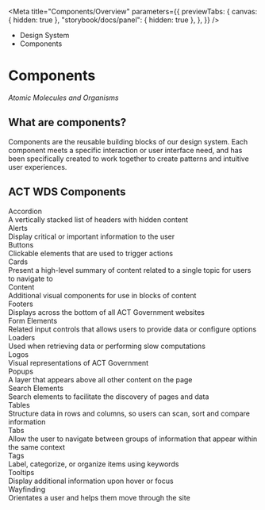 
<Meta
	title="Components/Overview"
	parameters={{
		previewTabs: {
			canvas: { hidden: true },
			"storybook/docs/panel": { hidden: true },
		},
	}}
/>

<div className="act-docs-container">
	<Masthead />
	<main className="act-body">
		<div className="act-flex act-flex-light-purple">
			<div className="act-flex__container act-flex__container-padding-trim">
				<div className="act-flex__grid">
					<div className="act-flex__row">
						<div className="act-col__cw-12">
							<div className="act-box">
								<div className="act-breadcrumbs">
									<ul className="act-breadcrumbs__container">
										<li className="act-breadcrumbs__crumb act-h6">
											<LinkTo className="act-breadcrumbs__crumb__link" kind="system-introduction--page">
												Design System <i className="fa-solid fa-angle-right"></i>
											</LinkTo>
										</li>
										<li className="act-breadcrumbs__crumb act-h6">
											<LinkTo className="act-breadcrumbs__crumb__link" kind="components-overview--page">
												Components <i className="fa-solid fa-angle-right"></i>
											</LinkTo>
										</li>
									</ul>
								</div>
								<h1>Components</h1>
								<p>
									<i className="fa-solid fa-atom"></i> <em>Atomic Molecules and Organisms</em>
								</p>
							</div>
						</div>
					</div>
				</div>
			</div>
		</div>
		<div className="act-flex">
			<div className="act-flex__container">
				<div className="act-flex__grid">
					<div className="act-flex__row">
						<div className="act-col__cw-12">
							<div className="act-box">
								<h2>What are components?</h2>
								<p>
									Components are the reusable building blocks of our design system. Each component meets a specific interaction or user interface need, and has been specifically
									created to work together to create patterns and intuitive user experiences.
								</p>
								<h2>ACT WDS Components</h2>
								<div className="act-card-grid">
									<LinkTo className="act-card act-card__primary act-card__feature--icon" kind="components-accordion-overview--page">
										<div class="act-card__container">
											<div class="act-card__content">
												<div class="act-card__icon">
													<i class="fa-solid fa-rectangle-list"></i>
												</div>
												<div class="act-card__title">Accordion</div>
												<div class="act-card__description">A vertically stacked list of headers with hidden content</div>
												<div class="act-card__cta">
													<i class="fa-solid fa-arrow-right"></i>
												</div>
											</div>
										</div>
									</LinkTo>
									<LinkTo className="act-card act-card__primary act-card__feature--icon" kind="components-alerts-overview--page">
										<div class="act-card__container">
											<div class="act-card__content">
												<div class="act-card__icon">
													<i class="fa-solid fa-triangle-exclamation"></i>
												</div>
												<div class="act-card__title">Alerts</div>
												<div class="act-card__description">Display critical or important information to the user</div>
												<div class="act-card__cta">
													<i class="fa-solid fa-arrow-right"></i>
												</div>
											</div>
										</div>
									</LinkTo>
									<LinkTo className="act-card act-card__primary act-card__feature--icon" kind="components-buttons-overview--page">
										<div class="act-card__container">
											<div class="act-card__content">
												<div class="act-card__icon">
													<i class="fa-solid fa-circle-dot"></i>
												</div>
												<div class="act-card__title">Buttons</div>
												<div class="act-card__description">Clickable elements that are used to trigger actions</div>
												<div class="act-card__cta">
													<i class="fa-solid fa-arrow-right"></i>
												</div>
											</div>
										</div>
									</LinkTo>
									<LinkTo className="act-card act-card__primary act-card__feature--icon" kind="components-cards-overview--page">
										<div class="act-card__container">
											<div class="act-card__content">
												<div class="act-card__icon">
													<i class="fa-solid fa-object-group"></i>
												</div>
												<div class="act-card__title">Cards</div>
												<div class="act-card__description">Present a high-level summary of content related to a single topic for users to navigate to</div>
												<div class="act-card__cta">
													<i class="fa-solid fa-arrow-right"></i>
												</div>
											</div>
										</div>
									</LinkTo>
									<LinkTo className="act-card act-card__primary act-card__feature--icon" kind="components-content-overview--page">
										<div class="act-card__container">
											<div class="act-card__content">
												<div class="act-card__icon">
													<i class="fa-solid fa-quote-left"></i>
												</div>
												<div class="act-card__title">Content</div>
												<div class="act-card__description">Additional visual components for use in blocks of content</div>
												<div class="act-card__cta">
													<i class="fa-solid fa-arrow-right"></i>
												</div>
											</div>
										</div>
									</LinkTo>
									<LinkTo className="act-card act-card__primary act-card__feature--icon" kind="components-footers-overview--page">
										<div class="act-card__container">
											<div class="act-card__content">
												<div class="act-card__icon">
													<i class="fa-solid fa-shoe-prints"></i>
												</div>
												<div class="act-card__title">Footers</div>
												<div class="act-card__description">Displays across the bottom of all ACT Government websites</div>
												<div class="act-card__cta">
													<i class="fa-solid fa-arrow-right"></i>
												</div>
											</div>
										</div>
									</LinkTo>
									<LinkTo className="act-card act-card__primary act-card__feature--icon" kind="components-form-elements-overview--page">
										<div class="act-card__container">
											<div class="act-card__content">
												<div class="act-card__icon">
													<i class="fa-solid fa-keyboard"></i>
												</div>
												<div class="act-card__title">Form Elements</div>
												<div class="act-card__description">Related input controls that allows users to provide data or configure options</div>
												<div class="act-card__cta">
													<i class="fa-solid fa-arrow-right"></i>
												</div>
											</div>
										</div>
									</LinkTo>
									<LinkTo className="act-card act-card__primary act-card__feature--icon" kind="components-form-elements-structure--default">
										<div class="act-card__container">
											<div class="act-card__content">
												<div class="act-card__icon">
													<i class="fa-solid fa-spinner"></i>
												</div>
												<div class="act-card__title">Loaders</div>
												<div class="act-card__description">Used when retrieving data or performing slow computations</div>
												<div class="act-card__cta">
													<i class="fa-solid fa-arrow-right"></i>
												</div>
											</div>
										</div>
									</LinkTo>
									<LinkTo className="act-card act-card__primary act-card__feature--icon" kind="components-logos-act-government--horizontal">
										<div class="act-card__container">
											<div class="act-card__content">
												<div class="act-card__icon">
													<i class="fa-solid fa-masks-theater"></i>
												</div>
												<div class="act-card__title">Logos</div>
												<div class="act-card__description">Visual representations of ACT Government</div>
												<div class="act-card__cta">
													<i class="fa-solid fa-arrow-right"></i>
												</div>
											</div>
										</div>
									</LinkTo>
									<LinkTo className="act-card act-card__primary act-card__feature--icon" kind="components-logos-act-government--horizontal">
										<div class="act-card__container">
											<div class="act-card__content">
												<div class="act-card__icon">
													<i class="fa-solid fa-window-restore"></i>
												</div>
												<div class="act-card__title">Popups</div>
												<div class="act-card__description">A layer that appears above all other content on the page</div>
												<div class="act-card__cta">
													<i class="fa-solid fa-arrow-right"></i>
												</div>
											</div>
										</div>
									</LinkTo>
									<LinkTo className="act-card act-card__primary act-card__feature--icon" kind="components-search-elements-overview--page">
										<div class="act-card__container">
											<div class="act-card__content">
												<div class="act-card__icon">
													<i class="fa-solid fa-magnifying-glass"></i>
												</div>
												<div class="act-card__title">Search Elements</div>
												<div class="act-card__description">Search elements to facilitate the discovery of pages and data</div>
												<div class="act-card__cta">
													<i class="fa-solid fa-arrow-right"></i>
												</div>
											</div>
										</div>
									</LinkTo>
									<LinkTo className="act-card act-card__primary act-card__feature--icon" kind="components-logos-act-government--horizontal">
										<div class="act-card__container">
											<div class="act-card__content">
												<div class="act-card__icon">
													<i class="fa-solid fa-table"></i>
												</div>
												<div class="act-card__title">Tables</div>
												<div class="act-card__description">Structure data in rows and columns, so users can scan, sort and compare information</div>
												<div class="act-card__cta">
													<i class="fa-solid fa-arrow-right"></i>
												</div>
											</div>
										</div>
									</LinkTo>
									<LinkTo className="act-card act-card__primary act-card__feature--icon" kind="components-logos-act-government--horizontal">
										<div class="act-card__container">
											<div class="act-card__content">
												<div class="act-card__icon">
													<i class="fa-solid fa-window-maximize"></i>
												</div>
												<div class="act-card__title">Tabs</div>
												<div class="act-card__description">Allow the user to navigate between groups of information that appear within the same context</div>
												<div class="act-card__cta">
													<i class="fa-solid fa-arrow-right"></i>
												</div>
											</div>
										</div>
									</LinkTo>
									<LinkTo className="act-card act-card__primary act-card__feature--icon" kind="components-logos-act-government--horizontal">
										<div class="act-card__container">
											<div class="act-card__content">
												<div class="act-card__icon">
													<i class="fa-solid fa-tag"></i>
												</div>
												<div class="act-card__title">Tags</div>
												<div class="act-card__description">Label, categorize, or organize items using keywords</div>
												<div class="act-card__cta">
													<i class="fa-solid fa-arrow-right"></i>
												</div>
											</div>
										</div>
									</LinkTo>
									<LinkTo className="act-card act-card__primary act-card__feature--icon" kind="components-logos-act-government--horizontal">
										<div class="act-card__container">
											<div class="act-card__content">
												<div class="act-card__icon">
													<i class="fa-solid fa-circle-info"></i>
												</div>
												<div class="act-card__title">Tooltips</div>
												<div class="act-card__description">Display additional information upon hover or focus</div>
												<div class="act-card__cta">
													<i class="fa-solid fa-arrow-right"></i>
												</div>
											</div>
										</div>
									</LinkTo>
									<LinkTo className="act-card act-card__primary act-card__feature--icon" kind="components-wayfinding-overview--page">
										<div class="act-card__container">
											<div class="act-card__content">
												<div class="act-card__icon">
													<i class="fa-solid fa-diamond-turn-right"></i>
												</div>
												<div class="act-card__title">Wayfinding</div>
												<div class="act-card__description">Orientates a user and helps them move through the site</div>
												<div class="act-card__cta">
													<i class="fa-solid fa-arrow-right"></i>
												</div>
											</div>
										</div>
									</LinkTo>
								</div>
							</div>
						</div>
					</div>
				</div>
			</div>
		</div>
	</main>
	<footer className="act-footer">
		<AoC />
		<Footer />
	</footer>
</div>
